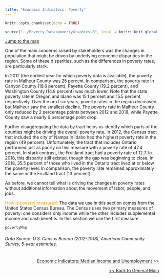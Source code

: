 ---
title: "Economic Indicators: Poverty"
---

```{r setup, include=FALSE}
knitr::opts_chunk$set(echo = TRUE)
```


```{r, include=F}
source("../Poverty_Data/povertyGraphics.R", local = knitr::knit_global())

```
<a href="#map">Jump to the map</a>


One of the main concerns raised by stakeholders was the changes in population that might be driven by underlying economic disparities in the region. Some of these disparities, such as the differences in poverty rates, are particularly stark. 

In 2012 (the earliest year for which poverty data is available), the poverty rate in Malheur County was 25 percent. In comparison, the poverty rate in Canyon County (19.6 percent), Payette County (19.2 percent), and Washington County (14.8 percent) was much lower. Note that the state poverty rate in Oregon and Idaho was 15.1 percent and 15.5 percent, respectively.  Over the next six years, poverty rates in the region decreased, but Malheur saw the smallest decline. The poverty rate in Malheur County only reduced by 2 percentage points between 2012 and 2018, while Payette County saw a nearly 6 percentage point drop. 

Further disaggregating the data by tract helps us identify which parts of the counties might be driving the overall poverty rate. In 2012, the Census tract that included the city of Nampa in Idaho had the highest poverty rate in the region (49 percent). Unfortunately, the tract that includes Ontario performed just as poorly on this measure with a poverty rate of 47.4 percent. In stark contrast, the Fruitland tract had a poverty rate of 12.7. In 2018, this disparity still existed, though the gap was beginning to close. In 2018, 35.5 percent of those who lived in the Ontario tract lived at or below the poverty level. In comparison, the poverty rate remained approximately the same in the Fruitland tract (13 percent). 

As before, we cannot tell what is driving the changes in poverty rates without additional information about the movement of labor, people, and jobs.

<font color="orange">How is poverty measured:</font> The data we use in this section comes from the United States Census Bureau. The Census uses two primary measures of poverty: one considers only income while the other includes supplemental income and cash benefits. In this section we use the first measure. 



<div id="map">
```{r, echo=F, fig.height=6,fig.width=10}
povertyMap

```
</div>

<h6>Data Source: U.S. Census Bureau (2012-2018), American Community Survey, 5-year estimates.</h6>

#
#
<p style="text-align:right">
<a href="https://eobed-dspg.github.io/unEmpPage.html"> Economic Indicators: Median Income and Unemployment >> </a></p>

<p style="text-align:right">
<a href="https://eobed-dspg.github.io/genPage,html"> << Back to General Main </a></p>